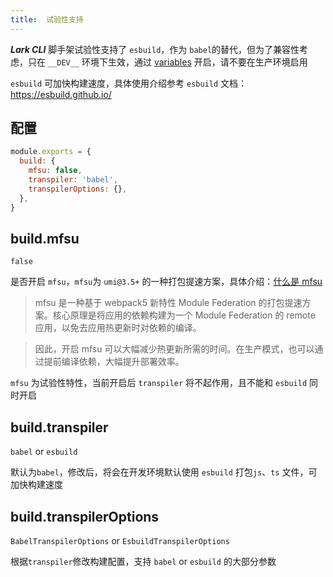 ```yaml
---
title:  试验性支持
---
```


***Lark CLI*** 脚手架试验性支持了 `esbuild`，作为 `babel`的替代，但为了兼容性考虑，只在 `__DEV__` 环境下生效，通过 [variables](./variables#variables__dev__) 开启，请不要在生产环境启用

`esbuild` 可加快构建速度，具体使用介绍参考 `esbuild` 文档：https://esbuild.github.io/

## 配置

```javascript filename="lark.config.js"
module.exports = {
  build: {
    mfsu: false,
    transpiler: 'babel',
    transpilerOptions: {},
  },
}

```

## build.mfsu

`false`

是否开启 `mfsu`，`mfsu`为 `umi@3.5+` 的一种打包提速方案，具体介绍：[什么是 mfsu](https://v3.umijs.org/zh-CN/docs/mfsu#%E4%BB%80%E4%B9%88%E6%98%AF-mfsu)

> mfsu 是一种基于 webpack5 新特性 Module Federation 的打包提速方案。核心原理是将应用的依赖构建为一个 Module Federation 的 remote 应用，以免去应用热更新时对依赖的编译。

> 因此，开启 mfsu 可以大幅减少热更新所需的时间。在生产模式，也可以通过提前编译依赖，大幅提升部署效率。

`mfsu` 为试验性特性，当前开启后 `transpiler` 将不起作用，且不能和 `esbuild` 同时开启

## build.transpiler

`babel` or `esbuild`

默认为`babel`，修改后，将会在开发环境默认使用 `esbuild` 打包`js`、`ts` 文件，可加快构建速度

## build.transpilerOptions

`BabelTranspilerOptions` or `EsbuildTranspilerOptions`

根据`transpiler`修改构建配置，支持 `babel` or `esbuild` 的大部分参数

